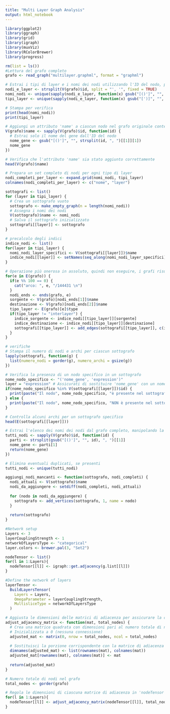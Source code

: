 ```yaml
---
title: "Multi Layer Graph Analysis"
output: html_notebook
---
```


```r
library(ggplot2)
library(ggraph)
library(grid)
library(igraph)
library(muxViz)
library(RColorBrewer)
library(progress)
```

```r
rm(list = ls())
#Lettura del grafo completo
grafo <- read_graph("multilayer.graphml", format = "graphml")
```

```r
# Estrai i tipi di layer e i nomi dei nodi utilizzando l'ID del nodo, pulendo i dati in un unico passaggio
nodi_e_layer <- strsplit(V(grafo)$id, split = "', '", fixed = TRUE)
nomi_nodi <- unique(sapply(nodi_e_layer, function(x) gsub("[()']", "", x[1])))
tipi_layer <- unique(sapply(nodi_e_layer, function(x) gsub("[')]", "", x[2])))

# Stampa per verifica
print(head(nomi_nodi))
print(tipi_layer)
```
```r
# Aggiungi un attributo 'name' a ciascun nodo nel grafo originale contenente solo il nome del gene
V(grafo)$name <- sapply(V(grafo)$id, function(id) {
  # Estrai solo il nome del gene dall'ID del nodo
  nome_gene <- gsub("[()']", "", strsplit(id, ", ")[[1]][1])
  nome_gene
})

# Verifica che l'attributo 'name' sia stato aggiunto correttamente
head(V(grafo)$name)
```

```r
# Prepara un set completo di nodi per ogni tipo di layer
nodi_completi_per_layer <- expand.grid(nomi_nodi, tipi_layer)
colnames(nodi_completi_per_layer) <- c("nome", "layer")
```

```r
sottografi <- list()
for (layer in tipi_layer) {
  # Crea un sottografo vuoto
  sottografo <- make_empty_graph(n = length(nomi_nodi))
  # Assegna i nomi dei nodi
  V(sottografo)$name <- nomi_nodi
  # Salva il sottografo inizializzato
  sottografi[[layer]] <- sottografo
}
```

```r
# precalcolo degli indici
indice_nodi <- list()
for(layer in tipi_layer) {
  nomi_nodi_layer_specifici <- V(sottografi[[layer]])$name
  indice_nodi[[layer]] <- setNames(seq_along(nomi_nodi_layer_specifici), nomi_nodi_layer_specifici)
}
```

```r
# Operazione più onerosa in assoluto, quindi non eseguire, i grafi risultati da questa operazione sono salvati nella directory
for(e in E(grafo)) {
  if(e %% 100 == 0) {
    cat("arco: ", e, "/144431 \n")
  }
  nodi_ends <- ends(grafo, e)
  sorgente <- V(grafo)[nodi_ends[1]]$name
  destinazione <- V(grafo)[nodi_ends[2]]$name
  tipo_layer <- E(grafo)[e]$type
  if(tipo_layer != "interlayer") {
    indice_sorgente <- indice_nodi[[tipo_layer]][sorgente]
    indice_destinazione <- indice_nodi[[tipo_layer]][destinazione]
    sottografi[[tipo_layer]] <- add_edges(sottografi[[tipo_layer]], c(indice_sorgente, indice_destinazione))
  }
}
```


```r
# verifiche
# Stampa il numero di nodi e archi per ciascun sottografo
lapply(sottografi, function(g) {
  list(numero_nodi = gorder(g), numero_archi = gsize(g))
})

# Verifica la presenza di un nodo specifico in un sottografo
nome_nodo_specifico <- "('nome_gene', 'expression')"
layer = "expression" # Assicurati di sostituire 'nome_gene' con un nome di gene valido e 'expression' con il layer corretto
if(nome_nodo_specifico %in% V(sottografi[[layer]])$id) {
  print(paste("Il nodo", nome_nodo_specifico, "è presente nel sottografo", layer))
} else {
  print(paste("Il nodo", nome_nodo_specifico, "NON è presente nel sottografo", layer))
}

# Controlla alcuni archi per un sottografo specifico
head(E(sottografi[[layer]]))
```

```r
# Estrai l'elenco dei nomi dei nodi dal grafo completo, manipolando la stringa dell'ID
tutti_nodi <- sapply(V(grafo)$id, function(id) {
  parti <- strsplit(gsub("[()']", "", id), ", ")[[1]]
  nome_gene <- parti[1]
  return(nome_gene)
})

# Elimina eventuali duplicati, se presenti
tutti_nodi <- unique(tutti_nodi)
```

```r
aggiungi_nodi_mancanti <- function(sottografo, nodi_completi) {
  nodi_attuali <- V(sottografo)$name
  nodi_da_aggiungere <- setdiff(nodi_completi, nodi_attuali)
  
  for (nodo in nodi_da_aggiungere) {
    sottografo <- add_vertices(sottografo, 1, name = nodo)
  }
  
  return(sottografo)
}
```


```r
#Network setup
Layers <- 3
layerCouplingStrength <- 1
networkOfLayersType <- "categorical"
layer.colors <- brewer.pal(3, "Set2")
```

```r
nodeTensor <- list()
for(l in 1:Layers){
  nodeTensor[[l]] <- igraph::get.adjacency(g.list[[l]])
}
```

```r
#Define the network of layers
layerTensor <-
  BuildLayersTensor(
    Layers = Layers,
    OmegaParameter = layerCouplingStrength,
    MultisliceType = networkOfLayersType
  )
```

```r
# Aggiusta le dimensioni delle matrici di adiacenza per assicurare la coerenza
adjust_adjacency_matrix <- function(mat, total_nodes) {
  # Crea una matrice quadrata con dimensioni pari al numero totale di nodi
  # Inizializzata a 0 (nessuna connessione)
  adjusted_mat <- matrix(0, nrow = total_nodes, ncol = total_nodes)
  
  # Sostituisci la porzione corrispondente con la matrice di adiacenza originale
  dimnames(adjusted_mat) <- list(rownames(mat), colnames(mat))
  adjusted_mat[rownames(mat), colnames(mat)] <- mat
  
  return(adjusted_mat)
}

# Numero totale di nodi nel grafo
total_nodes <- gorder(grafo)

# Regola le dimensioni di ciascuna matrice di adiacenza in 'nodeTensor'
for(l in 1:Layers){
  nodeTensor[[l]] <- adjust_adjacency_matrix(nodeTensor[[l]], total_nodes)
}
```